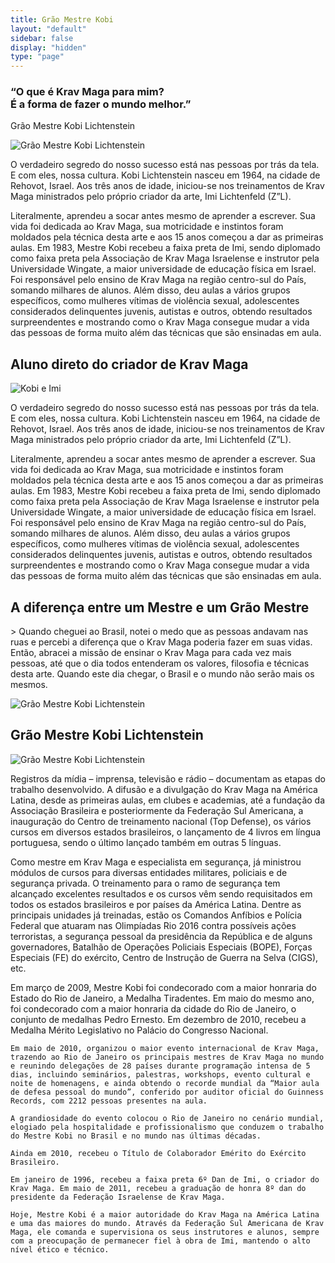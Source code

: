 ```yaml
---
title: Grão Mestre Kobi
layout: "default"
sidebar: false
display: "hidden"
type: "page"
---
```



<h3 className="text-lg italic md:text-xl">
  “O que é Krav Maga para mim?
  <br />É a forma de fazer o mundo melhor.”
</h3>

<div className="mt-2 font-semibold text-yellow-500 uppercase">
  Grão Mestre Kobi Lichtenstein
</div>

<Image
  src="/pt/images/mestre-kobi/yyy-1-scaled.jpg"
  alt="Grão Mestre Kobi Lichtenstein"
  width={400}
  height={400}
  className="float-left mt-6 mr-6 mb-4 h-auto w-sm max-w-1/2"
/>

O verdadeiro segredo do nosso sucesso está nas pessoas por trás da tela. E com eles, nossa cultura. Kobi Lichtenstein nasceu em 1964, na cidade de Rehovot, Israel. Aos três anos de idade, iniciou-se nos treinamentos de Krav Maga ministrados pelo próprio criador da arte, Imi Lichtenfeld (Z”L).

Literalmente, aprendeu a socar antes mesmo de aprender a escrever. Sua vida foi dedicada ao Krav Maga, sua motricidade e instintos foram moldados pela técnica desta arte e aos 15 anos começou a dar as primeiras aulas. Em 1983, Mestre Kobi recebeu a faixa preta de Imi, sendo diplomado como faixa preta pela Associação de Krav Maga Israelense e instrutor pela Universidade Wingate, a maior universidade de educação física em Israel. Foi responsável pelo ensino de Krav Maga na região centro-sul do País, somando milhares de alunos. Além disso, deu aulas a vários grupos específicos, como mulheres vítimas de violência sexual, adolescentes considerados delinquentes juvenis, autistas e outros, obtendo resultados surpreendentes e mostrando como o Krav Maga consegue mudar a vida das pessoas de forma muito além das técnicas que são ensinadas em aula.

## Aluno direto do criador de Krav Maga

<Image
  src="/pt/images/mestre-kobi/kobi-e-imi.jpg"
  alt="Kobi e Imi"
  width={400}
  height={400}
  className="float-right mt-6 mb-4 ml-6 h-auto w-sm max-w-1/2"
/>

O verdadeiro segredo do nosso sucesso está nas pessoas por trás da tela. E com eles, nossa cultura. Kobi Lichtenstein nasceu em 1964, na cidade de Rehovot, Israel. Aos três anos de idade, iniciou-se nos treinamentos de Krav Maga ministrados pelo próprio criador da arte, Imi Lichtenfeld (Z”L).

Literalmente, aprendeu a socar antes mesmo de aprender a escrever. Sua vida foi dedicada ao Krav Maga, sua motricidade e instintos foram moldados pela técnica desta arte e aos 15 anos começou a dar as primeiras aulas. Em 1983, Mestre Kobi recebeu a faixa preta de Imi, sendo diplomado como faixa preta pela Associação de Krav Maga Israelense e instrutor pela Universidade Wingate, a maior universidade de educação física em Israel. Foi responsável pelo ensino de Krav Maga na região centro-sul do País, somando milhares de alunos. Além disso, deu aulas a vários grupos específicos, como mulheres vítimas de violência sexual, adolescentes considerados delinquentes juvenis, autistas e outros, obtendo resultados surpreendentes e mostrando como o Krav Maga consegue mudar a vida das pessoas de forma muito além das técnicas que são ensinadas em aula.

## A diferença entre um Mestre e um Grão Mestre

<div className="mt-6 text-2xl">
  > Quando cheguei ao Brasil, notei o medo que as pessoas andavam nas ruas e
  percebi a diferença que o Krav Maga poderia fazer em suas vidas. Então,
  abracei a missão de ensinar o Krav Maga para cada vez mais pessoas, até que o
  dia todos entenderam os valores, filosofia e técnicas desta arte. Quando este
  dia chegar, o Brasil e o mundo não serão mais os mesmos.
</div>

<Image
  src="/pt/images/mestre-kobi/krav-maga-mestre-kobi-4-2-min1-1536x546.jpg"
  alt="Grão Mestre Kobi Lichtenstein"
  width={400}
  height={400}
  className="mt-6 mb-4 h-auto w-full"
/>

## Grão Mestre Kobi Lichtenstein

<Image
  src="/pt/images/home/mestre_kobi-hero.png"
  alt="Grão Mestre Kobi Lichtenstein"
  width={400}
  height={400}
  className="float-right mt-6 mb-4 ml-6 h-auto w-sm max-w-1/2"
/>

Registros da mídia – imprensa, televisão e rádio – documentam as etapas do trabalho desenvolvido. A difusão e a divulgação do Krav Maga na América Latina, desde as primeiras aulas, em clubes e academias, até a fundação da Associação Brasileira e posteriormente da Federação Sul Americana, a inauguração do Centro de treinamento nacional (Top Defense), os vários cursos em diversos estados brasileiros, o lançamento de 4 livros em língua portuguesa, sendo o último lançado também em outras 5 línguas.

Como mestre em Krav Maga e especialista em segurança, já ministrou módulos de cursos para diversas entidades militares, policiais e de segurança privada. O treinamento para o ramo de segurança tem alcançado excelentes resultados e os cursos vêm sendo requisitados em todos os estados brasileiros e por países da América Latina. Dentre as principais unidades já treinadas, estão os Comandos Anfíbios e Polícia Federal que atuaram nas Olimpíadas Rio 2016 contra possíveis ações terroristas, a segurança pessoal da presidência da República e de alguns governadores, Batalhão de Operações Policiais Especiais (BOPE), Forças Especiais (FE) do exército, Centro de Instrução de Guerra na Selva (CIGS), etc.

<div className="mt-12 flex flex-col">
  <div className="flex place-content-center">
    <YouTubeEmbed videoid="NNb7iYmZfR4" height={400} width={720} />
  </div>
  <div className="mt-12 columns-auto">
    Em março de 2009, Mestre Kobi foi condecorado com a maior honraria do Estado do Rio de Janeiro, a Medalha Tiradentes. Em maio do mesmo ano, foi condecorado com a maior honraria da cidade do Rio de Janeiro, o conjunto de medalhas Pedro Ernesto. Em dezembro de 2010, recebeu a Medalha Mérito Legislativo no Palácio do Congresso Nacional.

    Em maio de 2010, organizou o maior evento internacional de Krav Maga, trazendo ao Rio de Janeiro os principais mestres de Krav Maga no mundo e reunindo delegações de 28 países durante programação intensa de 5 dias, incluindo seminários, palestras, workshops, evento cultural e noite de homenagens, e ainda obtendo o recorde mundial da “Maior aula de defesa pessoal do mundo”, conferido por auditor oficial do Guinness Records, com 2212 pessoas presentes na aula.

    A grandiosidade do evento colocou o Rio de Janeiro no cenário mundial, elogiado pela hospitalidade e profissionalismo que conduzem o trabalho do Mestre Kobi no Brasil e no mundo nas últimas décadas.

    Ainda em 2010, recebeu o Título de Colaborador Emérito do Exército Brasileiro.

    Em janeiro de 1996, recebeu a faixa preta 6º Dan de Imi, o criador do Krav Maga. Em maio de 2011, recebeu a graduação de honra 8º dan do presidente da Federação Israelense de Krav Maga.

    Hoje, Mestre Kobi é a maior autoridade do Krav Maga na América Latina e uma das maiores do mundo. Através da Federação Sul Americana de Krav Maga, ele comanda e supervisiona os seus instrutores e alunos, sempre com a preocupação de permanecer fiel à obra de Imi, mantendo o alto nível ético e técnico.

  </div>

</div>
